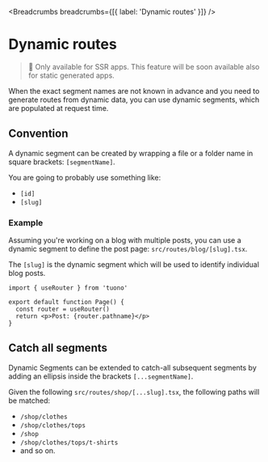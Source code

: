 
<MetaTags
  title="Tuono - Routing"
  canonical="https://tuono.dev/documentation/routing/dynamic-routes"
/>


<Breadcrumbs breadcrumbs={[{ label: 'Dynamic routes' }]} />

# Dynamic routes

> 🚧 Only available for SSR apps. This feature will be soon available also for static generated apps.

When the exact segment names are not known in advance and you need to generate routes from dynamic data,
you can use dynamic segments, which are populated at request time.

## Convention

A dynamic segment can be created by wrapping a
file or a folder name in square brackets: `[segmentName]`.

You are going to probably use something like:

- `[id]`
- `[slug]`

### Example

Assuming you're working on a blog with multiple posts,
you can use a dynamic segment to define the post page: `src/routes/blog/[slug].tsx`.

The `[slug]` is the dynamic segment which will be used to identify individual blog posts.

```tsx
import { useRouter } from 'tuono'

export default function Page() {
  const router = useRouter()
  return <p>Post: {router.pathname}</p>
}
```

## Catch all segments

Dynamic Segments can be extended to catch-all subsequent segments by adding
an ellipsis inside the brackets `[...segmentName]`.

Given the following `src/routes/shop/[...slug].tsx`,
the following paths will be matched:

- `/shop/clothes`
- `/shop/clothes/tops`
- `/shop`
- `/shop/clothes/tops/t-shirts`
- and so on.
